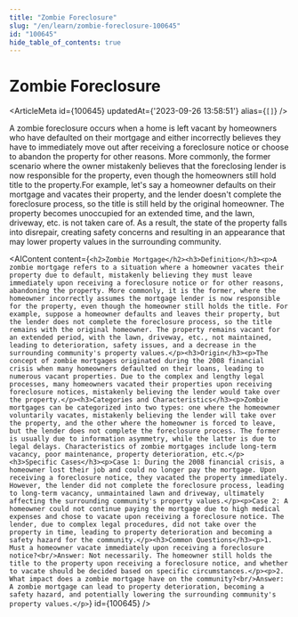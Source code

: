```yaml
---
title: "Zombie Foreclosure"
slug: "/en/learn/zombie-foreclosure-100645"
id: "100645"
hide_table_of_contents: true
---
```



# Zombie Foreclosure

<ArticleMeta id={100645} updatedAt={'2023-09-26 13:58:51'} alias={`[]`} />
<div className='border-solid border-b border-t-0 my-4 border-[var(--ifm-color-gray-300)]' />

A zombie foreclosure occurs when a home is left vacant by homeowners who have defaulted on their mortgage and either incorrectly believes they have to immediately move out after receiving a foreclosure notice or choose to abandon the property for other reasons. More commonly, the former scenario where the owner mistakenly believes that the foreclosing lender is now responsible for the property, even though the homeowners still hold title to the property.For example, let's say a homeowner defaults on their mortgage and vacates their property, and the lender doesn't complete the foreclosure process, so the title is still held by the original homeowner. The property becomes unoccupied for an extended time, and the lawn, driveway, etc. is not taken care of. As a result, the state of the property falls into disrepair, creating safety concerns and resulting in an appearance that may lower property values in the surrounding community.

<AIContent content={`<h2>Zombie Mortgage</h2><h3>Definition</h3><p>A zombie mortgage refers to a situation where a homeowner vacates their property due to default, mistakenly believing they must leave immediately upon receiving a foreclosure notice or for other reasons, abandoning the property. More commonly, it is the former, where the homeowner incorrectly assumes the mortgage lender is now responsible for the property, even though the homeowner still holds the title. For example, suppose a homeowner defaults and leaves their property, but the lender does not complete the foreclosure process, so the title remains with the original homeowner. The property remains vacant for an extended period, with the lawn, driveway, etc., not maintained, leading to deterioration, safety issues, and a decrease in the surrounding community's property values.</p><h3>Origin</h3><p>The concept of zombie mortgages originated during the 2008 financial crisis when many homeowners defaulted on their loans, leading to numerous vacant properties. Due to the complex and lengthy legal processes, many homeowners vacated their properties upon receiving foreclosure notices, mistakenly believing the lender would take over the property.</p><h3>Categories and Characteristics</h3><p>Zombie mortgages can be categorized into two types: one where the homeowner voluntarily vacates, mistakenly believing the lender will take over the property, and the other where the homeowner is forced to leave, but the lender does not complete the foreclosure process. The former is usually due to information asymmetry, while the latter is due to legal delays. Characteristics of zombie mortgages include long-term vacancy, poor maintenance, property deterioration, etc.</p><h3>Specific Cases</h3><p>Case 1: During the 2008 financial crisis, a homeowner lost their job and could no longer pay the mortgage. Upon receiving a foreclosure notice, they vacated the property immediately. However, the lender did not complete the foreclosure process, leading to long-term vacancy, unmaintained lawn and driveway, ultimately affecting the surrounding community's property values.</p><p>Case 2: A homeowner could not continue paying the mortgage due to high medical expenses and chose to vacate upon receiving a foreclosure notice. The lender, due to complex legal procedures, did not take over the property in time, leading to property deterioration and becoming a safety hazard for the community.</p><h3>Common Questions</h3><p>1. Must a homeowner vacate immediately upon receiving a foreclosure notice?<br/>Answer: Not necessarily. The homeowner still holds the title to the property upon receiving a foreclosure notice, and whether to vacate should be decided based on specific circumstances.</p><p>2. What impact does a zombie mortgage have on the community?<br/>Answer: A zombie mortgage can lead to property deterioration, becoming a safety hazard, and potentially lowering the surrounding community's property values.</p>`} id={100645} />

